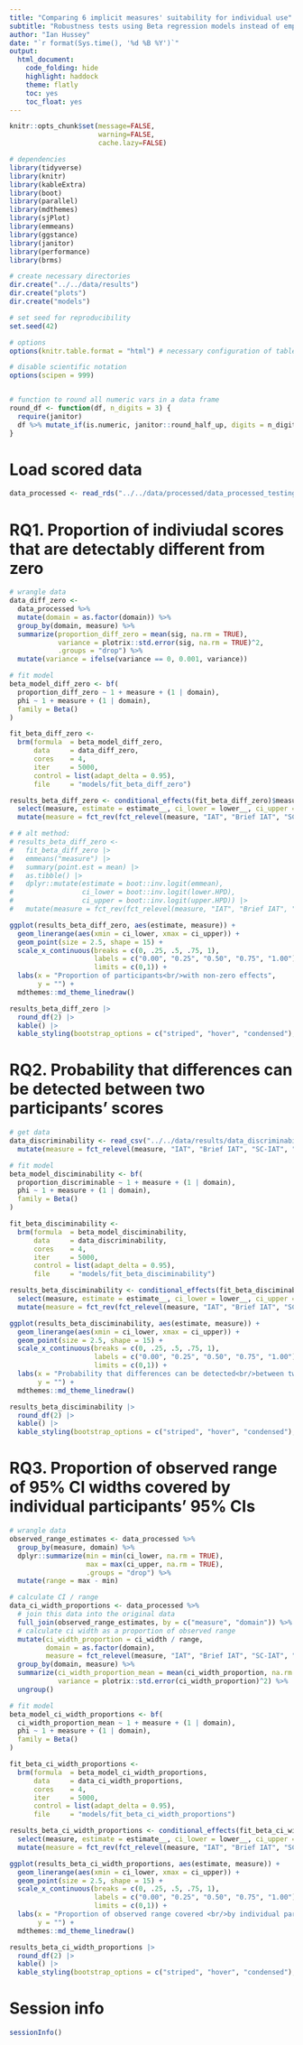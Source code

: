 ```yaml
---
title: "Comparing 6 implicit measures' suitability for individual use"
subtitle: "Robustness tests using Beta regression models instead of empirical logit models"
author: "Ian Hussey"
date: "`r format(Sys.time(), '%d %B %Y')`"
output:
  html_document:
    code_folding: hide
    highlight: haddock
    theme: flatly
    toc: yes
    toc_float: yes
---
```


```r
knitr::opts_chunk$set(message=FALSE,
                      warning=FALSE,
                      cache.lazy=FALSE)
```

```r

# dependencies
library(tidyverse)
library(knitr)
library(kableExtra)
library(boot)
library(parallel)
library(mdthemes)
library(sjPlot)
library(emmeans)
library(ggstance)
library(janitor)
library(performance)
library(brms)

# create necessary directories
dir.create("../../data/results")
dir.create("plots")
dir.create("models")

# set seed for reproducibility
set.seed(42)

# options
options(knitr.table.format = "html") # necessary configuration of tables

# disable scientific notation
options(scipen = 999)


# function to round all numeric vars in a data frame
round_df <- function(df, n_digits = 3) {
  require(janitor)
  df %>% mutate_if(is.numeric, janitor::round_half_up, digits = n_digits)
}

```

# Load scored data

```r

data_processed <- read_rds("../../data/processed/data_processed_testing.rds")

```

# RQ1. Proportion of indiviudal scores that are detectably different from zero

```r

# wrangle data
data_diff_zero <-
  data_processed %>%
  mutate(domain = as.factor(domain)) %>%
  group_by(domain, measure) %>%
  summarize(proportion_diff_zero = mean(sig, na.rm = TRUE),
            variance = plotrix::std.error(sig, na.rm = TRUE)^2,
            .groups = "drop") %>%
  mutate(variance = ifelse(variance == 0, 0.001, variance))

# fit model
beta_model_diff_zero <- bf(
  proportion_diff_zero ~ 1 + measure + (1 | domain),
  phi ~ 1 + measure + (1 | domain),
  family = Beta()
)

fit_beta_diff_zero <- 
  brm(formula  = beta_model_diff_zero,
      data     = data_diff_zero,
      cores    = 4,
      iter     = 5000,
      control = list(adapt_delta = 0.95),
      file     = "models/fit_beta_diff_zero")

results_beta_diff_zero <- conditional_effects(fit_beta_diff_zero)$measure |>
  select(measure, estimate = estimate__, ci_lower = lower__, ci_upper = upper__) |>
  mutate(measure = fct_rev(fct_relevel(measure, "IAT", "Brief IAT", "SC-IAT", "AMP", "GNAT", "EPT")))

# # alt method:
# results_beta_diff_zero <- 
#   fit_beta_diff_zero |>
#   emmeans("measure") |>
#   summary(point.est = mean) |>
#   as.tibble() |>
#   dplyr::mutate(estimate = boot::inv.logit(emmean),
#                 ci_lower = boot::inv.logit(lower.HPD),
#                 ci_upper = boot::inv.logit(upper.HPD)) |>
#   mutate(measure = fct_rev(fct_relevel(measure, "IAT", "Brief IAT", "SC-IAT", "AMP", "GNAT", "EPT")))

ggplot(results_beta_diff_zero, aes(estimate, measure)) +
  geom_linerange(aes(xmin = ci_lower, xmax = ci_upper)) +
  geom_point(size = 2.5, shape = 15) +
  scale_x_continuous(breaks = c(0, .25, .5, .75, 1), 
                     labels = c("0.00", "0.25", "0.50", "0.75", "1.00"),
                     limits = c(0,1)) +
  labs(x = "Proportion of participants<br/>with non-zero effects",
       y = "") +
  mdthemes::md_theme_linedraw() 

results_beta_diff_zero |>
  round_df(2) |>
  kable() |>
  kable_styling(bootstrap_options = c("striped", "hover", "condensed"), full_width = FALSE)

```

# RQ2. Probability that differences can be detected between two participants' scores

```r

# get data
data_discriminability <- read_csv("../../data/results/data_discriminability.csv") |>
  mutate(measure = fct_relevel(measure, "IAT", "Brief IAT", "SC-IAT", "AMP", "GNAT", "EPT"))

# fit model
beta_model_disciminability <- bf(
  proportion_discriminable ~ 1 + measure + (1 | domain),
  phi ~ 1 + measure + (1 | domain),
  family = Beta()
)

fit_beta_disciminability <- 
  brm(formula  = beta_model_disciminability,
      data     = data_discriminability,
      cores    = 4,
      iter     = 5000,
      control = list(adapt_delta = 0.95),
      file     = "models/fit_beta_disciminability")

results_beta_disciminability <- conditional_effects(fit_beta_disciminability)$measure |>
  select(measure, estimate = estimate__, ci_lower = lower__, ci_upper = upper__) |>
  mutate(measure = fct_rev(fct_relevel(measure, "IAT", "Brief IAT", "SC-IAT", "AMP", "GNAT", "EPT")))

ggplot(results_beta_disciminability, aes(estimate, measure)) +
  geom_linerange(aes(xmin = ci_lower, xmax = ci_upper)) +
  geom_point(size = 2.5, shape = 15) +
  scale_x_continuous(breaks = c(0, .25, .5, .75, 1), 
                     labels = c("0.00", "0.25", "0.50", "0.75", "1.00"),
                     limits = c(0,1)) +
  labs(x = "Probability that differences can be detected<br/>between two participants' scores<br/>",
       y = "") +
  mdthemes::md_theme_linedraw() 

results_beta_disciminability |>
  round_df(2) |>
  kable() |>
  kable_styling(bootstrap_options = c("striped", "hover", "condensed"), full_width = FALSE)

```

# RQ3. Proportion of observed range of 95% CI widths covered by individual participants' 95% CIs

```r

# wrangle data
observed_range_estimates <- data_processed %>%
  group_by(measure, domain) %>%
  dplyr::summarize(min = min(ci_lower, na.rm = TRUE),
                   max = max(ci_upper, na.rm = TRUE),
                   .groups = "drop") %>%
  mutate(range = max - min)

# calculate CI / range
data_ci_width_proportions <- data_processed %>%
  # join this data into the original data
  full_join(observed_range_estimates, by = c("measure", "domain")) %>%
  # calculate ci width as a proportion of observed range
  mutate(ci_width_proportion = ci_width / range,
         domain = as.factor(domain),
         measure = fct_relevel(measure, "IAT", "Brief IAT", "SC-IAT", "AMP", "GNAT", "EPT")) %>%
  group_by(domain, measure) %>%
  summarize(ci_width_proportion_mean = mean(ci_width_proportion, na.rm = TRUE),
            variance = plotrix::std.error(ci_width_proportion)^2) %>%
  ungroup()

# fit model
beta_model_ci_width_proportions <- bf(
  ci_width_proportion_mean ~ 1 + measure + (1 | domain),
  phi ~ 1 + measure + (1 | domain),
  family = Beta()
)

fit_beta_ci_width_proportions <- 
  brm(formula  = beta_model_ci_width_proportions,
      data     = data_ci_width_proportions,
      cores    = 4,
      iter     = 5000,
      control = list(adapt_delta = 0.95),
      file     = "models/fit_beta_ci_width_proportions")

results_beta_ci_width_proportions <- conditional_effects(fit_beta_ci_width_proportions)$measure |>
  select(measure, estimate = estimate__, ci_lower = lower__, ci_upper = upper__) |>
  mutate(measure = fct_rev(fct_relevel(measure, "IAT", "Brief IAT", "SC-IAT", "AMP", "GNAT", "EPT")))

ggplot(results_beta_ci_width_proportions, aes(estimate, measure)) +
  geom_linerange(aes(xmin = ci_lower, xmax = ci_upper)) +
  geom_point(size = 2.5, shape = 15) +
  scale_x_continuous(breaks = c(0, .25, .5, .75, 1), 
                     labels = c("0.00", "0.25", "0.50", "0.75", "1.00"),
                     limits = c(0,1)) +
  labs(x = "Proportion of observed range covered <br/>by individual participants' 95% CIs",
       y = "") +
  mdthemes::md_theme_linedraw() 

results_beta_ci_width_proportions |>
  round_df(2) |>
  kable() |>
  kable_styling(bootstrap_options = c("striped", "hover", "condensed"), full_width = FALSE)

```

# Session info

```r

sessionInfo()

```


